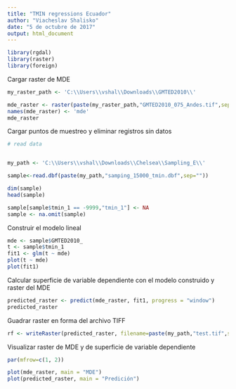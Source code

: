```yaml
---
title: "TMIN regressions Ecuador"
author: "Viacheslav Shalisko"
date: "5 de octubre de 2017"
output: html_document
---
```


```r
library(rgdal)
library(raster)
library(foreign)
```

Cargar raster de MDE

```r
my_raster_path <- 'C:\\Users\\vshal\\Downloads\\GMTED2010\\'

mde_raster <- raster(paste(my_raster_path,"GMTED2010_075_Andes.tif",sep=""))
names(mde_raster) <- 'mde'
mde_raster
```

Cargar puntos de muestreo y eliminar registros sin datos

```r
# read data


my_path <- 'C:\\Users\\vshal\\Downloads\\Chelsea\\Sampling_E\\'

sample<-read.dbf(paste(my_path,"samping_15000_tmin.dbf",sep=""))

dim(sample)
head(sample)

sample[sample$tmin_1 == -9999,"tmin_1"] <- NA
sample <- na.omit(sample)

```

Construir el modelo lineal

```r
mde <- sample$GMTED2010_
t <- sample$tmin_1
fit1 <- glm(t ~ mde)
plot(t ~ mde)
plot(fit1)
```

Calcular superficie de variable dependiente con el modelo construido y raster del MDE

```r
predicted_raster <- predict(mde_raster, fit1, progress = "window")
predicted_raster
```

Guadrar raster en forma del archivo TIFF

```r
rf <- writeRaster(predicted_raster, filename=paste(my_path,"test.tif",sep=""), format="GTiff", overwrite=TRUE)
```

Visualizar raster de MDE y de superficie de variable dependiente

```r
par(mfrow=c(1, 2))

plot(mde_raster, main = "MDE")
plot(predicted_raster, main = "Predición")
```
